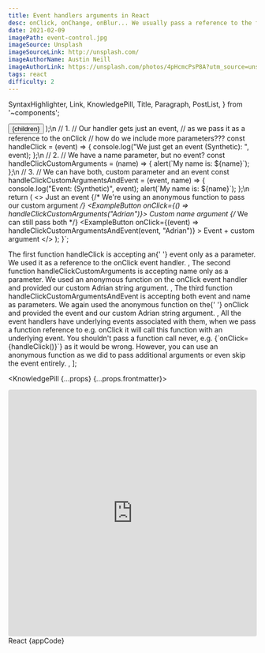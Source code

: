 ```yaml
---
title: Event handlers arguments in React
desc: onClick, onChange, onBlur... We usually pass a reference to the function handler but how do we add more arguments instead of just the event itself?
date: 2021-02-09
imagePath: event-control.jpg
imageSource: Unsplash
imageSourceLink: http://unsplash.com/
imageAuthorName: Austin Neill
imageAuthorLink: https://unsplash.com/photos/4pHcmcPsP8A?utm_source=unsplash&utm_medium=referral&utm_content=creditShareLink
tags: react
difficulty: 2
---
```


  SyntaxHighlighter,
  Link,
  KnowledgePill,
  Title,
  Paragraph,
  PostList,
} from '~components';

  <button onClick={onClick}>{children}</button>
);\n
  // 1.
  // Our handler gets just an event,
  // as we pass it as a reference to the onClick
  // how do we include more parameters???
  const handleClick = (event) => {
    console.log("We just get an event (Synthetic): ", event);
  };\n
  // 2.
  // We have a name parameter, but no event?
  const handleClickCustomArguments = (name) => {
    alert(\`My name is: \${name}\`);
  };\n
  // 3.
  // We can have both, custom parameter and an event
  const handleClickCustomArgumentsAndEvent = (event, name) => {
    console.log("Event: (Synthetic)", event);
    alert(\`My name is: \${name}\`);
  };\n
  return (
    <>
      <ExampleButton onClick={handleClick}>Just an event</ExampleButton>
      {/* We're using an anonymous function to pass our custom argument */}
      <ExampleButton onClick={() => handleClickCustomArguments("Adrian")}>
        Custom name argument
      </ExampleButton>
      {/* We can still pass both */}
      <ExampleButton
        onClick={(event) => handleClickCustomArgumentsAndEvent(event, "Adrian")}
      >
        Event + custom argument
      </ExampleButton>
    </>
  );
}`;

  <Text>
    The first function <Text code>handleClick</Text> is accepting an{' '}
    <Text code>event</Text> only as a parameter. We used it as a reference to
    the <Text code>onClick</Text> event handler.
  </Text>,
  <Text>
    The second function <Text code>handleClickCustomArguments</Text> is
    accepting <Text code>name</Text> only as a parameter. We used an anonymous
    function on the <Text code>onClick</Text> event handler and provided our
    custom <Text code>Adrian</Text> string argument.
  </Text>,
  <Text>
    The third function <Text code>handleClickCustomArgumentsAndEvent</Text> is
    accepting both <Text code>event</Text> and <Text code>name</Text> as
    parameters. We again used the anonymous function on the{' '}
    <Text code>onClick</Text> and provided the <Text code>event</Text> and our
    custom <Text code>Adrian</Text> string argument.
  </Text>,
  <Text>
    All the event handlers have underlying events associated with them, when we
    pass a function reference to e.g. <Text code>onClick</Text> it will call
    this function with an underlying event. You shouldn't pass a function call
    never, e.g. <Text code>{`onClick={handleClick()}`}</Text> as it would be
    wrong. However, you can use an anonymous function as we did to pass
    additional arguments or even skip the event entirely.
  </Text>,
];

<KnowledgePill {...props} {...props.frontmatter}>
  <Title level={4} transform="none">
    Preview
  </Title>
  <Paragraph>
    <iframe
      src="https://codesandbox.io/embed/friendly-lederberg-tsxsv?fontsize=14&hidenavigation=1&theme=dark"
      style="width:100%; height:500px; border:0; border-radius: 4px; overflow:hidden;"
      title="friendly-lederberg-tsxsv"
      allow="accelerometer; ambient-light-sensor; camera; encrypted-media; geolocation; gyroscope; hid; microphone; midi; payment; usb; vr; xr-spatial-tracking"
      sandbox="allow-forms allow-modals allow-popups allow-presentation allow-same-origin allow-scripts"
    ></iframe>
  </Paragraph>
  <Title level={4} transform="none">
    3 ways for event handlers in React
  </Title>
  <Text size="small">React</Text>
  <SyntaxHighlighter>{appCode}</SyntaxHighlighter>
  <Title level={4} transform="none">
    Summary
  </Title>
  <PostList data={listData} />
</KnowledgePill>
